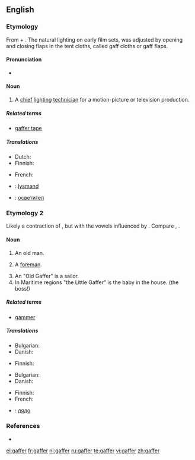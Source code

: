 ==English==

===Etymology===
From {{etyl|enm|en}} {{term|gaffe||a hook|lang=enm}} + {{term|-er}}. The natural lighting on early film sets, was adjusted by opening and closing flaps in the tent cloths, called gaff cloths or gaff flaps.

====Pronunciation====
* {{rhymes|æfə(r)}}

====Noun====
{{en-noun}}

# {{film}} A [[chief]] [[lighting]] [[technician]] for a motion-picture or television production.

=====Related terms=====
* [[gaffer tape]]

=====Translations=====
{{trans-top|chief lighting technician}}
* Dutch: {{t+|nl|gaffer}}
* Finnish: {{t|fi|valaistusmestari}}
{{trans-mid}}
* French: {{t|fr|éclairagiste|m|f}}
{{trans-bottom}}

{{checktrans-top}}
* {{ttbc|Danish}}: [[lysmand]]
* {{ttbc|Bulgarian}}: [[осветител]] {{m}}
{{trans-bottom}}

===Etymology 2===
Likely a contraction of {{term|godfather}}, but with the vowels influenced by {{term|grandfather}}. Compare {{etyl|fr|-}} {{term|compère|lang=fr}}, {{etyl|de|-}} {{term|gevatter|lang=de}}.

====Noun====
{{en-noun}}

# {{colloquial}} An old man.
# {{British}} A [[foreman]].
# An "Old Gaffer" is a sailor.
# In Maritime regions "the Little Gaffer" is the baby in the house. (the boss!)

=====Related terms=====
* [[gammer]]

=====Translations=====
{{trans-top|old man}}
* Bulgarian: {{t+|bg|старец|m}}
* Danish: {{t|da|gammel mand}}
{{trans-mid}}
* Finnish: {{t+|fi|ukko}}
{{trans-bottom}}

{{trans-top|foreman}}
* Bulgarian: {{t+|bg|надзирател|m}}
* Danish: {{t|da|formand}}
{{trans-mid}}
* Finnish: {{t+|fi|pomo}}
* French: {{t|fr|contre-maître|m}}
{{trans-bottom}}

{{checktrans-top}}
* {{ttbc|Bulgarian}}: [[дядо]] {{n}}
{{trans-bottom}}

===References===
* {{R:OED Online|code=50091544|title=gaffer|date=1989}}

[[el:gaffer]]
[[fr:gaffer]]
[[nl:gaffer]]
[[ru:gaffer]]
[[te:gaffer]]
[[vi:gaffer]]
[[zh:gaffer]]